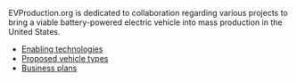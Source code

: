EVProduction.org is dedicated to collaboration regarding various projects to bring a viable battery-powered electric vehicle into mass production in the United States.

*[[Enabling technologies]]
*[[Proposed vehicle types]]
*[[Business plans]]